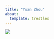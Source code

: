 ```yaml
---
title: "Yuan Zhou"
about: 
  template: trestles
---
```



![](https://media.giphy.com/media/RhD2vMRABkTmesaYvZ/giphy.gif)
